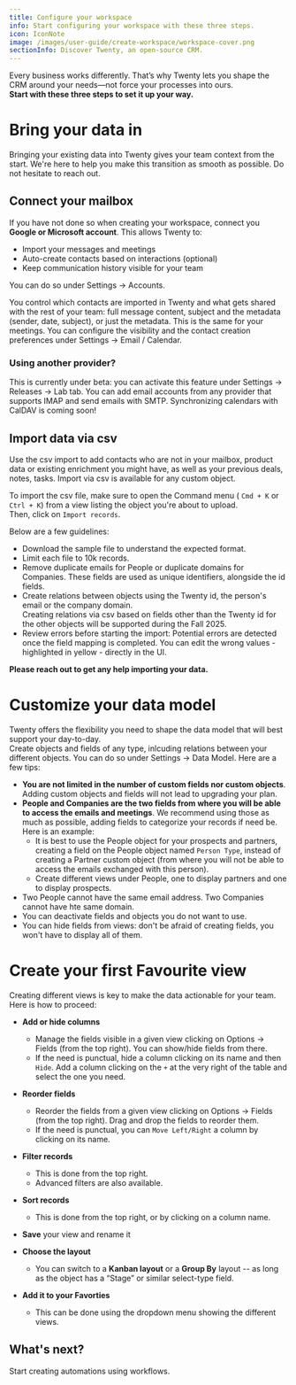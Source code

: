```yaml
---
title: Configure your workspace
info: Start configuring your workspace with these three steps.
icon: IconNote
image: /images/user-guide/create-workspace/workspace-cover.png
sectionInfo: Discover Twenty, an open-source CRM.
---
```


Every business works differently. That’s why Twenty lets you shape the CRM around your needs—not force your processes into ours.  
**Start with these three steps to set it up your way.**

# Bring your data in
Bringing your existing data into Twenty gives your team context from the start. 
We're here to help you make this transition as smooth as possible. Do not hesitate to reach out.

## Connect your mailbox
If you have not done so when creating your workspace, connect you **Google or Microsoft account**. This allows Twenty to:
- Import your messages and meetings
- Auto-create contacts based on interactions (optional)
- Keep communication history visible for your team

You can do so under Settings → Accounts.

You control which contacts are imported in Twenty and what gets shared with the rest of your team: full message content, subject and the metadata (sender, date, subject), or just the metadata. This is the same for your meetings.
You can configure the visibility and the contact creation preferences under Settings → Email / Calendar.

### Using another provider?
This is currently under beta: you can activate this feature under Settings → Releases → Lab tab.
You can add email accounts from any provider that supports IMAP and send emails with SMTP. Synchronizing calendars with CalDAV is coming soon!


## Import data via csv
Use the csv import to add contacts who are not in your mailbox, product data or existing enrichment you might have, as well as your previous deals, notes, tasks.
Import via csv is available for any custom object.

To import the csv file, make sure to open the Command menu ( ```Cmd + K``` or ```Ctrl + K```) from a view listing the object you're about to upload.  
Then, click on ```Import records```. 

Below are a few guidelines:

- Download the sample file to understand the expected format.
- Limit each file to 10k records.
- Remove duplicate emails for People or duplicate domains for Companies. These fields are used as unique identifiers, alongside the id fields.
- Create relations between objects using the Twenty id, the person's email or the company domain.  
Creating relations via csv based on fields other than the Twenty id for the other objects will be supported during the Fall 2025. 
- Review errors before starting the import: Potential errors are detected once the field mapping is completed. You can edit the wrong values - highlighted in yellow - directly in the UI.  

**Please reach out to get any help importing your data.**

# Customize your data model
Twenty offers the flexibility you need to shape the data model that will best support your day-to-day.   
Create objects and fields of any type, inlcuding relations between your different objects. You can do so under Settings → Data Model.
Here are a few tips:
- **You are not limited in the number of custom fields nor custom objects**. Adding custom objects and fields will not lead to upgrading your plan.
- **People and Companies are the two fields from where you will be able to access the emails and meetings**. We recommend using those as much as possible, adding fields to categorize your records if need be. Here is an example:
  - It is best to use the People object for your prospects and partners, creating a field on the People object named ```Person Type```, instead of creating a Partner custom object (from where you will not be able to access the emails exchanged with this person).
  - Create different views under People, one to display partners and one to display prospects. 
- Two People cannot have the same email address. Two Companies cannot have hte same domain. 
- You can deactivate fields and objects you do not want to use.
- You can hide fields from views: don't be afraid of creating fields, you won't have to display all of them.

# Create your first Favourite view
Creating different views is key to make the data actionable for your team.
Here is how to proceed:
-  **Add or hide columns**
    - Manage the fields visible in a given view clicking on Options  → Fields (from the top right). You can show/hide fields from there.
    - If the need is punctual, hide a column clicking on its name and then ```Hide```. Add a column clicking on the ```+``` at the very right of the table and select the one you need.

- **Reorder fields**
    - Reorder the fields from a given view clicking on Options  → Fields (from the top right). Drag and drop the fields to reorder them. 
    - If the need is punctual, you can ```Move Left/Right``` a column by clicking on its name.

- **Filter records**
    - This is done from the top right.
    - Advanced filters are also available.

- **Sort records**
    - This is done from the top right, or by clicking on a column name.  

-  **Save** your view and rename it

-  **Choose the layout** 
    - You can switch to a **Kanban layout** or a **Group By** layout -- as long as the object has a “Stage” or similar select-type field.  
-  **Add it to your Favorties** 
    - This can be done using the dropdown menu showing the different views.


## What's next?
Start creating automations using <ArticleLink href="https://twenty.com/user-guide/section/integrations/getting-started-workflows">workflows</ArticleLink>.
<ArticleEditContent></ArticleEditContent>

